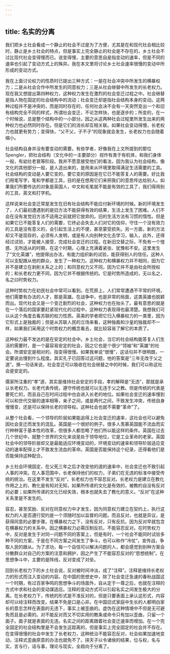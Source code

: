 ```yaml
---
---
---
```

title: 名实的分离
---




我们把乡土社会看成一个静止的社会不过是为了方便，尤其是在和现代社会相比较时，静止是乡土社会的特点，但是事实上完全静止的社会是不存在的，乡土社会不过比现代社会变得慢而已。说变得慢，主要的意思自是指变动的速率，但是不同的速率也引起了变动方式上的殊异。我在本文里将讨论乡土社会速率很慢的变动中所形成的变动方式。

我在上面讨论权力的性质时已提出三种方式：一是在社会冲突中所发生的横暴权力；二是从社会合作中所发生的同意权力；三是从社会继替中所发生的长老权力。现在我又想提出第四种权力，这种权力发生在激烈的社会变迁过程之中。社会继替是指人物在固定的社会结构中的流动；社会变迁却是指社会结构本身的变动。这两种过程并不是冲突的，而是同时存在的，任何社会决不会有一天突然变出一个和旧有结构完全不同的样式，所谓社会变迁，不论怎样快，也是逐步的；所变的，在一个时候说，总是整个结构中的一小部分。因之从这两种社会过程里所发生出来的两种权力也必然同时存在。但是它们的消长却互相关联。如果社会变动得慢，长老权力也就更有势力；变得快，“父不父，子不子”的现象就会发生，长老权力也会随着缩小。

社会结构自身并没有要变动的需要。有些学者，好像我在上文所提到的那位Spengler，把社会结构（文化中的一主要部分）视作有类于有机体，和我们身体一般，有幼壮老衰等阶段。我并不愿意接受他们的看法，因为我认为社会结构，像文化的其他部分一般，是人造出来的，是用来从环境里取得满足生活需要的工具。社会结构的变动是人要它变的，要它变的原因是在它已不能答复人的需要。好比我们用笔写字，笔和字都是工具，目的是在想用它们来把我们的意思传达给别人。如果我们所要传达的对象是英国人，中文和毛笔就不能是有效的工具了，我们得用别的工具，英文和打字机。

这样说来社会变迁常是发生在旧有社会结构不能应付新环境的时候。新的环境发生了，人们最初遭遇到的是旧方法不能获得有效的结果，生活上发生了困难。人们不会在没有发觉旧方法不适用之前就把它放弃的。旧的生活方法有习惯的惰性。但是如果它已不能答复人们的需要，它终必会失去人们对它的信仰，守住一个没有效力的工具是没有意义的，会引起生活上的不便，甚至蒙受损失。另一方面，新的方法却又不是现存的，必须有人发明，或是有人向别种文化去学习，输入，此外，还得经过试验，才能被人接受，完成社会变迁的过程。在新旧交替之际，不免有一个惶惑、无所适从的时期，在这个时期，心理上充满着紧张、犹豫和不安。这里发生了“文化英雄”，他提得出办法，有能力组织新的试验，能获得别人的信任。这种人可以支配跟从他的群众，发生了一种权力。这种权力和横暴权力并不相同，因为它并不是建立在剥削关系之上的；和同意权力又不同，因为它并不是由社会所授权的；和长老权力更不同，因为它并不根据传统的。它是时势所造成的，无以名之，名之曰时势权力。

这种时势权力在初民社会中常可以看到。在荒原上，人们常常遭遇不平常的环境，他们需要有办法的人才，那是英雄。在战争中，也是非常的局面，这类英雄也脱颖而出。现代社会又是一个变迁剧烈的社会，这种权力也在抬头了。最有意思的就是在一个落后的国家要赶紧现代化的过程中，这种权力表现得也最清楚。我想我们可以从这个角度去看苏联的权力性质。英美的学者把它归入横暴权力的一类里，因为它形式上是独裁的；但是从苏联人民的立场来看，这种独裁和沙皇的独裁却不一样，如果我们采用这个时势权力的概念看去，就比较容易了解它的本质了。

这种权力最不发达的是在安定的社会中。乡土社会，当它的社会结构能答复人们生活的需要时，是一个最容易安定的社会，因之它也是个很少“领袖”和“英雄”的社会。所谓安定是相对的，指变得很慢。如果我单说“很慢”，这话句并不很明朗，一定要说出慢到什么程度。其实孔子已回答过这问题，他的答案是“三年无改于父之道”。换一句话来说，社会变迁可以吸收在社会继替之中的时候，我们可以称这社会是安定的。

儒家所注重的“孝”道，其实是维持社会安定的手段，孝的解释是“无违”，那就是承认长老权力。长老代表传统，遵守传统也就可以无违于父之教。但是传统的代表是要死亡的，而且自己在时间过程中也会进入长老的地位。如果社会变迁的速率慢到可以和世代交替的速率相等，亲子之间，或是两代之间，不致发生冲突，传统自身慢慢变，还是可以保持长老的领导权。这种社会也就不需要“革命”了。

从整个社会看，一个领导的阶层如果能追得上社会变迁的速率，这社会也可以避免因社会变迁而发生的混乱。英国是一个很好的例子。很多人羡慕英国能不流血而实行种种富于基本性的改革，但很多人都忽略了他们所以能这样的条件。英国在过去几个世纪中，就整个世界的文化来说是处于领导地位，它是工业革命的老家。英国社会中的领导阶层却又是最能适应环境变动的，环境变动的速率和领导阶层适应变动的速率配得上才不致发生流血的革命。英国是否能保持这个纪录，还得看他们是否能保持这种配合。

乡土社会环境固定，在父死三年之后才改变他的道的速率中，社会变迁也不致引起人事的冲突。在人事范围中，长老保持他们的权力，子弟们在无违的标准中接受传统的统治。在这里不发生“反对”，长老权力也不容忍反对。长老权力是建立在教化作用之上的，教化是有知对无知，如果所传递的文化是有效的，被教的自没有反对的必要；如果所传递的文化已经失效，根本也就失去了教化的意义。“反对”在这种关系里是不发生的。

容忍，甚至奖励、反对在同意权力中才发生，因为同意权力建立在契约上，执行这权力的人是否遵行契约是一个须随时加以监督的问题。而且反对，也就是异议，是获得同意的必要步骤。在横暴权力之下，没有反对，只有反抗，因为反对早就包含在横暴权力的关系中。因之横暴权力必需压制反抗，不能容忍反对。在时势权力中，反对是发生于对同一问题不同的答案上，但是有时，一个社会不能同时试验多种不同的方案，于是在不同方案之间发生了争斗，也可以称作“冷仗”，宣传战，争取人民的跟从。为了求功，每一个自信可以解决问题的人，都会感觉到别种方案会分散群众对自己的方案的注意和拥护，因之产生了不能容忍反对的“思想统制”。在思想争斗中，主要的是阵线，反对变成了对垒。

回到长老权力下的乡土社会说，反对被时间冲淡，成了“注释”。注释是维持长老权力的形式而注入变动的内容。在中国的思想史中，除了社会变迁急速的春秋战国这一个时期，有过百家争鸣的思想争斗的场面外，自从定于一尊之后，也就在注释的方式中求和社会的变动谋适应。注释的变动方式可以引起名实之间发生极大的分离。在长老权力下，传统的形式是不准反对的，但是只要表面上承认这形式，内容却可以经注释而改变。结果不免是口是心非。在中国旧式家庭中生长的人都明白家长的意志怎样在表面的无违下，事实上被歪曲的。虚伪在这种情境中不但是无可避免而且是必需的。对不能反对而又不切实用的教条或命令只有加以歪曲，只留一个面子。面子就是表面的无违。名实之间的距离跟着社会变迁速率而增加。在一个完全固定的社会结构里是不会发生这距离的，但是事实上完全固定的社会并不存在。在变得很慢的社会中发生了长老权力，这种统治不能容忍反对，社会如果加速地变动，注释式歪曲原意的办法也就免不了。挟天子以令诸侯的结果，位与权，名与实，言与行，话与事，理论与现实，全趋向于分离了。